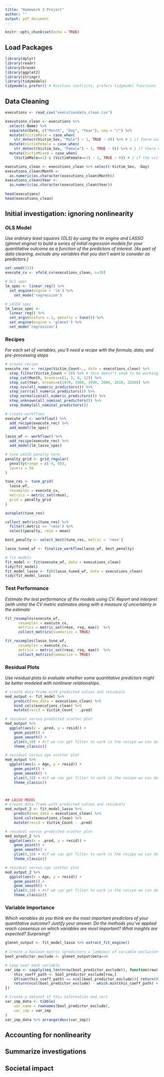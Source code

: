 ```yaml
---
title: "Homework 3 Project"
author: ""
output: pdf_document
---
```


```r
knitr::opts_chunk$set(echo = TRUE)
```

## Load Packages
```r
library(dplyr)
library(readr)
library(broom)
library(ggplot2)
library(stringr)
library(tidymodels) 
tidymodels_prefer() # Resolves conflicts, prefers tidymodel functions
```

## Data Cleaning
```r
executions <- read_csv("executiondata_clean.csv")

executions_clean <- executions %>%
  select(-Name) %>%
  separate(Date, c("Month", "Day", "Year"), sep = "/") %>%
  mutate(VictimMale = case_when(
    str_detect(Victim_Sex, "Male") ~ 1, TRUE ~ 0)) %>% # 1 if there was male victim(s)
  mutate(VictimFemale = case_when(
    str_detect(Victim_Sex, "Female") ~ 1, TRUE ~ 0)) %>% # 1 if there was female victim(s)
  mutate(VictimMixed = case_when(
    (VictimMale==1) & (VictimFemale==1) ~ 1, TRUE ~ 0)) # 1 if the victim(s) were male and female

executions_clean <- executions_clean %>% select(-Victim_Sex, -Day)
executions_clean$Month <-
  as.numeric(as.character(executions_clean$Month))
executions_clean$Year <-
  as.numeric(as.character(executions_clean$Year))
  
head(executions)
head(executions_clean) 
```

## Initial investigation: ignoring nonlinearity

### OLS Model
*Use ordinary least squares (OLS) by using the lm engine and LASSO (glmnet engine) to build a series of initial regression models for your quantitative outcome as a function of the predictors of interest. (As part of data cleaning, exclude any variables that you don’t want to consider as predictors.)*
```r
set.seed(123)
execute_cv <- vfold_cv(executions_clean, v=10)
```

```r
# OLS spec
lm_spec <- linear_reg() %>%
  set_engine(engine = 'lm') %>%
    set_mode('regression')

# LASSO spec
lm_lasso_spec <- 
  linear_reg() %>%
  set_args(mixture = 1, penalty = tune()) %>%
  set_engine(engine = 'glmnet') %>%
  set_mode('regression')
```

### Recipes
*For each set of variables, you’ll need a recipe with the formula, data, and pre-processing steps*

```r
# create recipe
execute_rec <- recipe(Victim_Count~., data = executions_clean) %>%
  step_filter(Victim_Count < 50) %>% # this doesn't seem to be working... not sure why
  step_cut(Month, breaks=c(1, 3, 8, 12)) %>%
  step_cut(Year, breaks=c(1970, 1980, 1990, 2000, 2010, 2020)) %>%
  step_nzv(all_numeric_predictors()) %>%
  step_corr(all_numeric_predictors()) %>%
  step_normalize(all_numeric_predictors()) %>%
  step_unknown(all_nominal_predictors()) %>%
  step_dummy(all_nominal_predictors())

# create workflows
execute_wf <- workflow() %>%
  add_recipe(execute_rec) %>%
  add_model(lm_spec)

lasso_wf <- workflow() %>%
  add_recipe(execute_rec) %>%
  add_model(lm_lasso_spec)
```

```r
# tune LASSO penalty term
penalty_grid <- grid_regular(
  penalty(range = c(-4, 0)),
  levels = 50
)

tune_res <- tune_grid(
  lasso_wf, 
  resamples = execute_cv,
  metrics = metric_set(rmse),
  grid = penalty_grid
)

autoplot(tune_res)

collect_metrics(tune_res) %>%
  filter(.metric == 'rmse') %>%
  select(penalty, rmse = mean)

best_penalty <- select_best(tune_res, metric = 'rmse')

lasso_tuned_wf <- finalize_workflow(lasso_wf, best_penalty)
```

```r
# fit models
fit_model <- fit(execute_wf, data = executions_clean)
tidy(fit_model)
fit_model_lasso <- fit(lasso_tuned_wf, data = executions_clean)
tidy(fit_model_lasso)
```


### Test Performance
*Estimate the test performance of the models using CV. Report and interpret (with units) the CV metric estimates along with a measure of uncertainty in the estimate*
```r
fit_resamples(execute_wf, 
      resamples = execute_cv, 
      metrics = metric_set(rmse, rsq, mae))  %>%
      collect_metrics(summarize = TRUE)

fit_resamples(lasso_tune_wf, 
      resamples = execute_cv, 
      metrics = metric_set(rmse, rsq, mae))  %>%
      collect_metrics(summarize = TRUE)
```

### Residual Plots
*Use residual plots to evaluate whether some quantitative predictors might be better modeled with nonlinear relationships.*

```r
# create data frame with predicted values and residuals
mod_output <- fit_model %>%
    predict(new_data = executions_clean) %>%
    bind_cols(executions_clean) %>%
    mutate(resid = Victim_Count - .pred)

# residual versus predicted scatter plot
mod_output %>%
  ggplot(aes(x = .pred, y = resid)) +
    geom_point() + 
    geom_smooth() +
    ylim(0,10) + #if we can get filter to work in the recipe we can delete this
    theme_classic()

# residual versus age scatter plot
mod_output %>%
  ggplot(aes(x = Age, y = resid)) +
    geom_point() + 
    geom_smooth() +
    ylim(0,10) + #if we can get filter to work in the recipe we can delete this
    theme_classic()



## LASSO MODEL
# create data frame with predicted values and residuals
mod_output_2 <- fit_model_lasso %>%
    predict(new_data = executions_clean) %>%
    bind_cols(executions_clean) %>%
    mutate(resid = Victim_Count - .pred)

# residual versus predicted scatter plot
mod_output_2 %>%
  ggplot(aes(x = .pred, y = resid)) +
    geom_point() + 
    geom_smooth() +
    ylim(0,10) + #if we can get filter to work in the recipe we can delete this
    theme_classic()

# residual versus age scatter plot
mod_output_2 %>%
  ggplot(aes(x = Age, y = resid)) +
    geom_point() + 
    geom_smooth() +
    ylim(0,10) + #if we can get filter to work in the recipe we can delete this
    theme_classic()
```

### Variable Importance
*Which variables do you think are the most important predictors of your quantitative outcome? Justify your answer. Do the methods you’ve applied reach consensus on which variables are most important? What insights are expected? Surprising?*

```r
glmnet_output <- fit_model_lasso %>% extract_fit_engine()
    
# Create a boolean matrix (predictors x lambdas) of variable exclusion
bool_predictor_exclude <- glmnet_output$beta==0

# Loop over each variable
var_imp <- sapply(seq_len(nrow(bool_predictor_exclude)), function(row) {
    this_coeff_path <- bool_predictor_exclude[row,]
    if(sum(this_coeff_path) == ncol(bool_predictor_exclude)){ return(0)}else{
    return(ncol(bool_predictor_exclude) - which.min(this_coeff_path) + 1)}
})

# Create a dataset of this information and sort
var_imp_data <- tibble(
    var_name = rownames(bool_predictor_exclude),
    var_imp = var_imp
)
var_imp_data %>% arrange(desc(var_imp))
```


## Accounting for nonlinearity

## Summarize investigations

## Societal impact